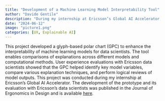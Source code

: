 ```yaml
---
title: "Development of a Machine Learning Model Interpretability Tool"
author: "Davide Gentile"
description: "During my internship at Ericsson’s Global AI Accelerator, my team developed a glyph-based polar chart (GPC) to enhance the interpretability of machine learning models, enabling easier comparison of model explanations and identification of key variables. Tested with Ericsson's data scientists, the tool helped streamline logical reviews of model outputs."
date: "2024-06-12"
image: "picture1.png"
categories: [UX, Explainable AI]
---
```


This project developed a glyph-based polar chart (GPC) to enhance the interpretability of machine learning models for data scientists. The tool enables comparisons of explanations across different models and computational methods. User experience evaluations with Ericsson data scientists showed that the GPC helped identify key model variables, compare various explanation techniques, and perform logical reviews of model outputs. This project was conducted during my internship at Ericsson's Global AI Accelerator. The development of the prototype and its evaluation with Ericsson's data scientists was published in the Journal of Ergonomics in Design and is available [here](https://journals.sagepub.com/doi/abs/10.1177/10648046231166047).
